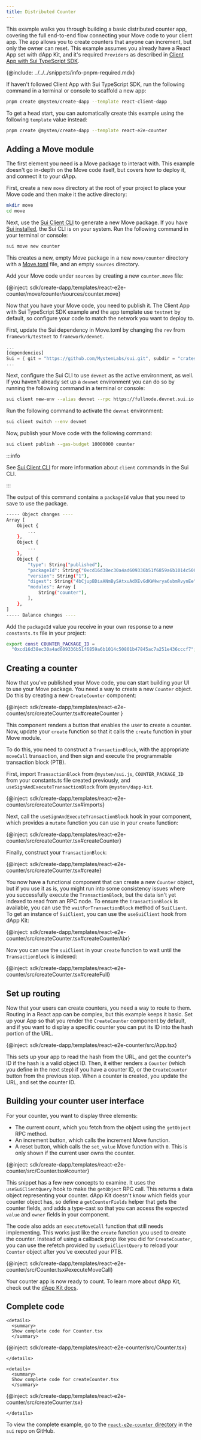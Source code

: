 ```yaml
---
title: Distributed Counter
---
```


This example walks you through building a basic distributed counter app, covering the full end-to-end flow connecting your Move code to your client app. The app allows you to create counters that anyone can increment, but only the owner can reset. This example assumes you already have a React App set with dApp Kit, and it's required `Providers` as described in [Client App with Sui TypeScript SDK](../first-app/client-tssdk.mdx).

{@include: ../../../snippets/info-pnpm-required.mdx}

If haven't followed Client App with Sui TypeScript SDK, run the following command in a terminal or console to scaffold a new app:

```bash
pnpm create @mysten/create-dapp --template react-client-dapp
```

To get a head start, you can automatically create this example using the following `template` value instead:

```bash
pnpm create @mysten/create-dapp --template react-e2e-counter
```

## Adding a Move module

The first element you need is a Move package to interact with. This example doesn't go in-depth on the Move code itself, but covers how to deploy it, and connect it to your dApp.

First, create a new `move` directory at the root of your project to place your Move code and then make it the active directory:

```bash
mkdir move
cd move
```

Next, use the [Sui Client CLI](references/cli/client.mdx) to generate a new Move package. If you have [Sui installed](guides/developer/getting-started/sui-install.mdx), the Sui CLI is on your system. Run the following command in your terminal or console:

```bash
sui move new counter
```

This creates a new, empty Move package in a new `move/counter` directory with a [Move.toml](references/move/move-toml.mdx) file, and an empty `sources` directory.

Add your Move code under `sources` by creating a new `counter.move` file:

{@inject: sdk/create-dapp/templates/react-e2e-counter/move/counter/sources/counter.move}

Now that you have your Move code, you need to publish it. The Client App with Sui TypeScript SDK example and the app template use `testnet` by default, so configure your code to match the network you want to deploy to.

First, update the Sui dependency in Move.toml by changing the `rev` from `framework/testnet` to `framework/devnet`.

```rust
...
[dependencies]
Sui = { git = "https://github.com/MystenLabs/sui.git", subdir = "crates/sui-framework/packages/sui-framework", rev = "framework/devnet" }
...
```

Next, configure the Sui CLI to use `devnet` as the active environment, as well. If you haven't already set up a `devnet` environment you can do so by running the following command in a terminal or console:

```bash
sui client new-env --alias devnet --rpc https://fullnode.devnet.sui.io:443
```

Run the following command to activate the `devnet` environment:

```bash
sui client switch --env devnet
```

Now, publish your Move code with the following command:

```bash
sui client publish --gas-budget 10000000 counter
```

:::info 

See [Sui Client CLI](/references/cli/client.mdx) for more information about `client` commands in the Sui CLI.

:::

The output of this command contains a `packageId` value that you need to save to use the package.

```bash
----- Object changes ----
Array [
    Object {
        ...
    },
    Object {
        ...
    },
    Object {
        "type": String("published"),
        "packageId": String("0xcd16d38ec30a4ad609336b51f6859a6b1014c50801b47845ac7a251e436cccf7"),
        "version": String("1"),
        "digest": String("4bCjupBDiaANmBySAtxuAdXEvGdKW4wrya6sbmRvynEe"),
        "modules": Array [
            String("counter"),
        ],
    },
]
----- Balance changes ----
```

Add the `packageId` value you receive in your own response to a new `constants.ts` file in your project:

```bash
export const COUNTER_PACKAGE_ID =
  "0xcd16d38ec30a4ad609336b51f6859a6b1014c50801b47845ac7a251e436cccf7";
```

## Creating a counter

Now that you've published your Move code, you can start building your UI to use your Move package. You need a way to create a new `Counter` object. Do this by creating a new `CreateCounter` component:

{@inject: sdk/create-dapp/templates/react-e2e-counter/src/createCounter.tsx#createCounter }

This component renders a button that enables the user to create a counter. Now, update your `create` function so that it calls the `create` function in your Move module.

To do this, you need to construct a `TransactionBlock`, with the appropriate `moveCall` transaction, and then sign and execute the programmable transaction block (PTB).

First, import `TransactionBlock` from `@mysten/sui.js`, `COUNTER_PACKAGE_ID` from your constants.ts file created previously, and `useSignAndExecuteTransactionBlock` from `@mysten/dapp-kit`.

{@inject: sdk/create-dapp/templates/react-e2e-counter/src/createCounter.tsx#imports}

Next, call the `useSignAndExecuteTransactionBlock` hook in your component, which provides a `mutate` function you can use in your `create` function:

{@inject: sdk/create-dapp/templates/react-e2e-counter/src/createCounter.tsx#createCounter}

Finally, construct your `TransactionBlock`:

{@inject: sdk/create-dapp/templates/react-e2e-counter/src/createCounter.tsx#create}

You now have a functional component that can create a new `Counter` object, but if you use it as is, you might run into some consistency issues where you successfully execute the `TransactionBlock`, but the data isn't yet indexed to read from an RPC node. To ensure the `TransactionBlock` is available, you can use the `waitForTransactionBlock` method of `SuiClient`.
To get an instance of `SuiClient`, you can use the `useSuiClient` hook from dApp Kit:

{@inject: sdk/create-dapp/templates/react-e2e-counter/src/createCounter.tsx#createCounterAbr}

Now you can use the `suiClient` in your `create` function to wait until the `TransactionBlock` is indexed:

{@inject: sdk/create-dapp/templates/react-e2e-counter/src/createCounter.tsx#createFull}

## Set up routing

Now that your users can create counters, you need a way to route to them. Routing in a React app can be complex, but this example keeps it basic. Set up your App so that you render the `CreateCounter` component by default, and if you want to display a specific counter you can put its ID into the hash portion of the URL.

{@inject: sdk/create-dapp/templates/react-e2e-counter/src/App.tsx}

This sets up your app to read the hash from the URL, and get the counter's ID if the hash is a valid object ID. Then, it either renders a `Counter` (which you define in the next step) if you have a counter ID, or the `CreateCounter` button from the previous step. When a counter is created, you update the URL, and set the counter ID.

## Building your counter user interface

For your counter, you want to display three elements:

- The current count, which you fetch from the object using the `getObject` RPC method.
- An increment button, which calls the increment Move function.
- A reset button, which calls the `set_value` Move function with `0`. This is only shown if the current user owns the counter.

{@inject: sdk/create-dapp/templates/react-e2e-counter/src/Counter.tsx#counter}

This snippet has a few new concepts to examine. It uses the `useSuiClientQuery` hook to make the `getObject` RPC call. This returns a data object representing your counter. dApp Kit doesn't know which fields your counter object has, so define a `getCounterFields` helper that gets the counter fields, and adds a type-cast so that you can access the expected `value` and `owner` fields in your component.

The code also adds an `executeMoveCall` function that still needs implementing. This works just like the `create` function you used to create the counter. Instead of using a callback prop like you did for `CreateCounter`, you can use the refetch provided by `useSuiClientQuery` to reload your `Counter` object after you've executed your PTB.

{@inject: sdk/create-dapp/templates/react-e2e-counter/src/Counter.tsx#executeMoveCall}

Your counter app is now ready to count. To learn more about dApp Kit, check out the [dApp Kit docs](https://sui-wallet-kit.vercel.app/dapp-kit).

## Complete code

```mdx-code-block
<details>
  <summary>
  Show complete code for Counter.tsx
  </summary>
```

{@inject: sdk/create-dapp/templates/react-e2e-counter/src/Counter.tsx}

```mdx-code-block
</details>
```

```mdx-code-block
<details>
  <summary>
  Show complete code for createCounter.tsx
  </summary>
```

{@inject: sdk/create-dapp/templates/react-e2e-counter/src/createCounter.tsx}

```mdx-code-block
</details>
```

To view the complete example, go to the [`react-e2e-counter` directory](https://github.com/MystenLabs/sui/tree/main/sdk/create-dapp/templates/react-e2e-counter) in the `sui` repo on GitHub. 
